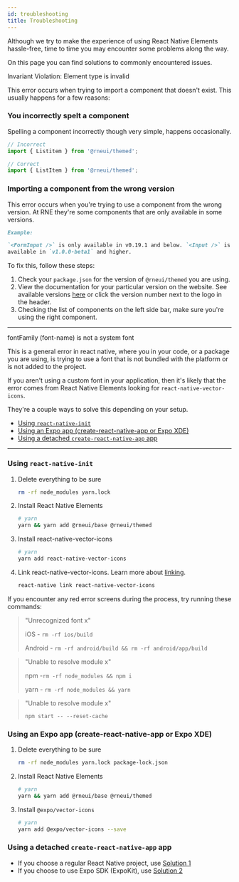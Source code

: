 ```yaml
---
id: troubleshooting
title: Troubleshooting
---
```



Although we try to make the experience of using React Native Elements
hassle-free, time to time you may encounter some problems along the way.

On this page you can find solutions to commonly encountered issues.

<div className="admonition admonition-danger alert alert--danger">
  <div className="admonition-content">
    Invariant Violation: Element type is invalid
  </div>
</div>

This error occurs when trying to import a component that doesn't exist. This
usually happens for a few reasons:

### You incorrectly spelt a component

Spelling a component incorrectly though very simple, happens occasionally.

```jsx
// Incorrect
import { Listitem } from '@rneui/themed';

// Correct
import { ListItem } from '@rneui/themed';
```

### Importing a component from the wrong version

This error occurs when you're trying to use a component from the wrong version.
At RNE they're some components that are only available in some versions.

```md
Example:

`<FormInput />` is only available in v0.19.1 and below. `<Input />` is only
available in `v1.0.0-beta1` and higher.
```

To fix this, follow these steps:

1. Check your `package.json` for the version of `@rneui/themed` you are
   using.
2. View the documentation for your particular version on the website. See
   available versions
   [here](/versions)
   or click the version number next to the logo in the header.
3. Checking the list of components on the left side bar, make sure you're using
   the right component.

---

<div className="admonition admonition-danger alert alert--danger">
  <div className="admonition-content">
    fontFamily (font-name) is not a system font
  </div>
</div>

This is a general error in react native, where you in your code, or a package
you are using, is trying to use a font that is not bundled with the platform or
is not added to the project.

If you aren't using a custom font in your application, then it's likely that
the error comes from React Native Elements looking for
`react-native-vector-icons`.

They're a couple ways to solve this depending on your setup.

- [Using `react-native-init`](#using-react-native-init)
- [Using an Expo app (create-react-native-app or Expo XDE)](#using-an-expo-app-create-react-native-app-or-expo-xde)
- [Using a detached `create-react-native-app` app](#using-a-detached-create-react-native-app-app)

---

### Using `react-native-init`

1. Delete everything to be sure

   ```bash
   rm -rf node_modules yarn.lock
   ```

2. Install React Native Elements

   ```bash
   # yarn
   yarn && yarn add @rneui/base @rneui/themed
   ```

3. Install react-native-vector-icons

   ```bash
   # yarn
   yarn add react-native-vector-icons
   ```

4. Link react-native-vector-icons. Learn more about
   [linking](https://reactnative.dev/docs/linking.html).

   ```bash
   react-native link react-native-vector-icons
   ```

If you encounter any red error screens during the process, try running these
commands:

> "Unrecognized font x"
>
> iOS - `rm -rf ios/build`
>
> Android - `rm -rf android/build && rm -rf android/app/build`

> "Unable to resolve module x"
>
> npm -`rm -rf node_modules && npm i`
>
> yarn - `rm -rf node_modules && yarn`

> "Unable to resolve module x"
>
> `npm start -- --reset-cache`

### Using an Expo app (create-react-native-app or Expo XDE)

1. Delete everything to be sure

   ```bash
   rm -rf node_modules yarn.lock package-lock.json
   ```

2. Install React Native Elements

   ```bash
   # yarn
   yarn && yarn add @rneui/base @rneui/themed
   ```

3. Install `@expo/vector-icons`

   ```bash
   # yarn
   yarn add @expo/vector-icons --save
   ```

### Using a detached `create-react-native-app` app

- If you choose a regular React Native project, use
  [Solution 1](#using-react-native-init)
- If you choose to use Expo SDK (ExpoKit), use
  [Solution 2](#using-an-expo-app-create-react-native-app-or-expo-xde)
